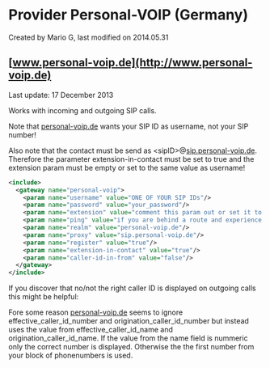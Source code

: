 
# Provider Personal-VOIP (Germany) 

 Created by  Mario G, last modified on 2014.05.31

## [www.personal-voip.de](http://www.personal-voip.de)

Last update: 17 December 2013

Works with incoming and outgoing SIP calls.

Note that [personal-voip.de](http://personal-voip.de) wants your SIP ID as username, not your SIP number!

Also note that the contact must be send as &lt;sipID>@[sip.personal-voip.de](http://sip.personal-voip.de). Therefore the parameter extension-in-contact must be set to true and the extension param must be empty or set to the same value as username!

```xml
<include>
  <gateway name="personal-voip">
    <param name="username" value="ONE OF YOUR SIP IDs"/>
    <param name="password" value="your_password"/>
	<param name="extension" value="comment this param out or set it to the same sip id you out in the username field. Do not put anything else here!"/>
	<param name="ping" value="if you are behind a route and experience problems set this to a smaller value. Otherwise comment it out"/>
	<param name="realm" value="personal-voip.de"/>    
	<param name="proxy" value="sip.personal-voip.de"/>
	<param name="register" value="true"/>
	<param name="extension-in-contact" value="true"/>
	<param name="caller-id-in-from" value="false"/>
  </gateway>
</include>
```

If you discover that no/not the right caller ID is displayed on outgoing calls this might be helpful:

Fore some reason [personal-voip.de](http://personal-voip.de) seems to ignore effective\_caller\_id\_number and origination\_caller\_id\_number but instead uses the value from effective\_caller\_id\_name and origination\_caller\_id\_name. If the value from the name field is nummeric only the correct number is displayed. Otherwise the the first number from your block of phonenumbers is used.


